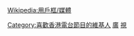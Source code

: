 {{Userbox
 |id=RTHK
 |id-c=white
 |id-fc=red
 |id-s=11
 |info=這個用戶喜歡收聽或收看[[香港電台]]的節目。
 |info-c=white
 |info-s=9
 |border-c=red
}}
<includeonly>[[Category:喜歡香港電台節目的維基人]]</includeonly>
<noinclude>
[[Wikipedia:用戶框/媒體]][[Category:媒體用戶框模板|廣]][[Category:媒體用戶框模板|視]]
</noinclude>